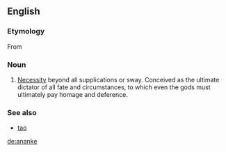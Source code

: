 {{also|Ananke}}
==English==

===Etymology===
From {{etyl|grc}} {{term|ἀνάγκη||lang=grc|tr=anankē|necessity|sc=Grek}}

===Noun===
{{en-noun|-}}

# [[necessity|Necessity]] beyond all supplications or sway. Conceived as the ultimate dictator of all fate and circumstances, to which even the gods must ultimately pay homage and deference.

===See also===
* [[tao]]

[[de:ananke]]